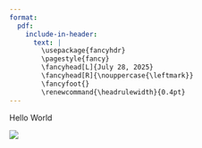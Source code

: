 ```yaml
---
format:
  pdf:
    include-in-header:
      text: |
        \usepackage{fancyhdr}
        \pagestyle{fancy}
        \fancyhead[L]{July 28, 2025}
        \fancyhead[R]{\nouppercase{\leftmark}}
        \fancyfoot{}
        \renewcommand{\headrulewidth}{0.4pt}
---
```

  
Hello World

![](TheTable.png)

```{=latex}
\newpage\mbox{}
\newpage\mbox{}
\newpage\mbox{}
\newpage\mbox{}
\newpage\mbox{}
\newpage\mbox{}
```
